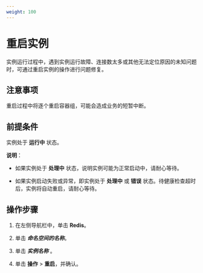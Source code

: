 ```yaml
---
weight: 100
---
```


# 重启实例


实例运行过程中，遇到实例运行故障、连接数太多或其他无法定位原因的未知问题时，可通过重启实例的操作进行问题修复。

## 注意事项

重启过程中将逐个重启容器组，可能会造成业务的短暂中断。

## 前提条件

实例处于 **运行中** 状态。

**说明**：

* 如果实例处于 **处理中** 状态，说明实例可能为正常启动中，请耐心等待。
    
    
* 如果实例启动失败或异常，即实例处于 **处理中** 或 **错误** 状态。待健康检查超时后，实例将自动重启，请耐心等待。


## 操作步骤

1. 在左侧导航栏中，单击 **Redis**。

2. 单击 ***命名空间的名称***。

2. 单击 ***实例名称*** 。
    
3. 单击 **操作** > **重启**，并确认。





